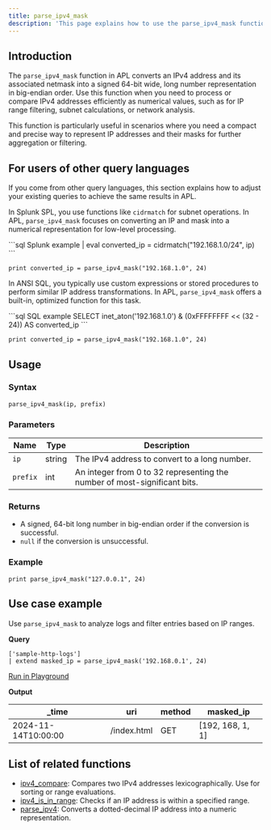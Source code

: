 ```yaml
---
title: parse_ipv4_mask
description: 'This page explains how to use the parse_ipv4_mask function in APL.'
---
```


## Introduction

The `parse_ipv4_mask` function in APL converts an IPv4 address and its associated netmask into a signed 64-bit wide, long number representation in big-endian order. Use this function when you need to process or compare IPv4 addresses efficiently as numerical values, such as for IP range filtering, subnet calculations, or network analysis.

This function is particularly useful in scenarios where you need a compact and precise way to represent IP addresses and their masks for further aggregation or filtering.

## For users of other query languages

If you come from other query languages, this section explains how to adjust your existing queries to achieve the same results in APL.

<AccordionGroup>
<Accordion title="Splunk SPL users">

In Splunk SPL, you use functions like `cidrmatch` for subnet operations. In APL, `parse_ipv4_mask` focuses on converting an IP and mask into a numerical representation for low-level processing.

<CodeGroup>
```sql Splunk example
| eval converted_ip = cidrmatch("192.168.1.0/24", ip)
```

```kusto APL equivalent
print converted_ip = parse_ipv4_mask("192.168.1.0", 24)
```
</CodeGroup>

</Accordion>
<Accordion title="ANSI SQL users">

In ANSI SQL, you typically use custom expressions or stored procedures to perform similar IP address transformations. In APL, `parse_ipv4_mask` offers a built-in, optimized function for this task.

<CodeGroup>
```sql SQL example
SELECT inet_aton('192.168.1.0') & (0xFFFFFFFF << (32 - 24)) AS converted_ip
```

```kusto APL equivalent
print converted_ip = parse_ipv4_mask("192.168.1.0", 24)
```
</CodeGroup>

</Accordion>
</AccordionGroup>

## Usage

### Syntax

```kusto
parse_ipv4_mask(ip, prefix)
```

### Parameters

| Name    | Type   | Description                                                                 |
|---------|--------|-----------------------------------------------------------------------------|
| `ip`    | string | The IPv4 address to convert to a long number.                              |
| `prefix`| int    | An integer from 0 to 32 representing the number of most-significant bits.  |

### Returns

- A signed, 64-bit long number in big-endian order if the conversion is successful.
- `null` if the conversion is unsuccessful.

### Example

```kusto
print parse_ipv4_mask("127.0.0.1", 24)
```

## Use case example

Use `parse_ipv4_mask` to analyze logs and filter entries based on IP ranges.

**Query**

```kusto
['sample-http-logs']
| extend masked_ip = parse_ipv4_mask('192.168.0.1', 24)
```

[Run in Playground](https://play.axiom.co/axiom-play-qf1k/explorer?initForm=%7B%22apl%22%3A%22%5B'sample-http-logs'%5D%20%7C%20extend%20masked_ip%20%3D%20parse_ipv4_mask('192.168.0.1'%2C%2024)%22%7D)

**Output**

| _time              | uri                 | method | masked_ip       |
|---------------------|---------------------|--------|-----------------|
| 2024-11-14T10:00:00 | /index.html         | GET    | [192, 168, 1, 1]|

## List of related functions

- [ipv4_compare](/apl/scalar-functions/ip-functions/ipv4-compare): Compares two IPv4 addresses lexicographically. Use for sorting or range evaluations.
- [ipv4_is_in_range](/apl/scalar-functions/ip-functions/ipv4-is-in-range): Checks if an IP address is within a specified range.
- [parse_ipv4](/apl/scalar-functions/ip-functions/parse-ipv4): Converts a dotted-decimal IP address into a numeric representation.